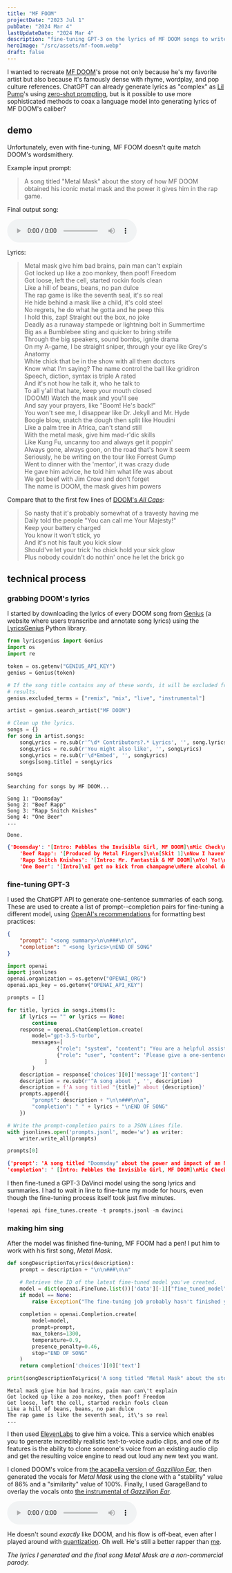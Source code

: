```yaml
---
title: "MF FOOM"
projectDate: "2023 Jul 1"
pubDate: "2024 Mar 4"
lastUpdateDate: "2024 Mar 4"
description: "fine-tuning GPT-3 on the lyrics of MF DOOM songs to write lyrics in his style"
heroImage: "/src/assets/mf-foom.webp"
draft: false
---
```


I wanted to recreate [MF DOOM](https://en.wikipedia.org/wiki/MF_Doom)\'s prose not only because he\'s my favorite artist but also because it\'s famously dense with rhyme, wordplay, and pop culture references. ChatGPT can already generate lyrics as "complex" as [Lil Pump](https://en.wikipedia.org/wiki/Lil_Pump)'s using [zero-shot prompting](https://www.promptingguide.ai/techniques/zeroshot), but is it possible to use more sophisticated methods to coax a language model into generating lyrics of MF DOOM\'s caliber?

## demo

Unfortunately, even with fine-tuning, MF FOOM doesn't quite match DOOM\'s wordsmithery.

Example input prompt:

> A song titled \"Metal Mask\" about the story of how MF DOOM obtained his iconic metal mask and the power it gives him in the rap game.

Final output song:

<audio controls>
    <source src="https://user-images.githubusercontent.com/62364808/232918506-4b40215b-728b-4879-9631-8c5107e28855.mp4" type="video/mp4" />
</audio>

Lyrics:

> Metal mask give him bad brains, pain man can\'t explain\
> Got locked up like a zoo monkey, then poof! Freedom\
> Got loose, left the cell, started rockin fools clean\
> Like a hill of beans, beans, no pan dulce\
> The rap game is like the seventh seal, it\'s so real\
> He hide behind a mask like a child, it\'s cold steel\
> No regrets, he do what he gotta and he peep this\
> I hold this, zap! Straight out the box, no joke\
> Deadly as a runaway stampede or lightning bolt in Summertime\
> Big as a Bumblebee sting and quicker to bring strife\
> Through the big speakers, sound bombs, ignite drama\
> On my A-game, I be straight sniper, through your eye like Grey\'s Anatomy\
> White chick that be in the show with all them doctors\
> Know what I\'m saying? The name control the ball like gridiron\
> Speech, diction, syntax is triple A rated\
> And it\'s not how he talk it, who he talk to\
> To all y\'all that hate, keep your mouth closed\
> (DOOM!) Watch the mask and you\'ll see\
> And say your prayers, like \"Boom! He\'s back!\"\
> You won\'t see me, I disappear like Dr. Jekyll and Mr. Hyde\
> Boogie blow, snatch the dough then split like Houdini\
> Like a palm tree in Africa, can\'t stand still\
> With the metal mask, give him mad-r\'dic skills\
> Like Kung Fu, uncanny too and always get it poppin\'\
> Always gone, always goon, on the road that\'s how it seem\
> Seriously, he be writing on the tour like Forrest Gump\
> Went to dinner with the \'mentor\', it was crazy dude\
> He gave him advice, he told him what life was about\
> We got beef with Jim Crow and don\'t forget\
> The name is DOOM, the mask gives him powers

Compare that to the first few lines of [DOOM\'s *All Caps*](https://genius.com/Madvillain-all-caps-lyrics):

> So nasty that it\'s probably somewhat of a travesty having me\
> Daily told the people \"You can call me Your Majesty!\"\
> Keep your battery charged\
> You know it won\'t stick, yo\
> And it\'s not his fault you kick slow\
> Should\'ve let your trick \'ho chick hold your sick glow\
> Plus nobody couldn\'t do nothin\' once he let the brick go

## technical process

### grabbing DOOM's lyrics

I started by downloading the lyrics of every DOOM song from [Genius](https://genius.com/) (a website where users transcribe and annotate song lyrics) using the [LyricsGenius](https://lyricsgenius.readthedocs.io/en/master/) Python library.

```python
from lyricsgenius import Genius
import os
import re

token = os.getenv("GENIUS_API_KEY")
genius = Genius(token)

# If the song title contains any of these words, it will be excluded from the
# results.
genius.excluded_terms = ["remix", "mix", "live", "instrumental"]

artist = genius.search_artist("MF DOOM")

# Clean up the lyrics.
songs = {}
for song in artist.songs:
    songLyrics = re.sub(r'^\d* Contributors?.* Lyrics', '', song.lyrics)
    songLyrics = re.sub(r'You might also like', '', songLyrics)
    songLyrics = re.sub(r'\d*Embed', '', songLyrics)
    songs[song.title] = songLyrics

songs
```

```terminal
Searching for songs by MF DOOM...

Song 1: "Doomsday"
Song 2: "Beef Rapp"
Song 3: "Rapp Snitch Knishes"
Song 4: "One Beer"
...

Done.
```

```json
{'Doomsday': '[Intro: Pebbles the Invisible Girl, MF DOOM]\nMic Check\nWhen I was...
    'Beef Rapp': '[Produced by Metal Fingers]\n\n[Skit 1]\nNow I haven\'t eaten a...
    'Rapp Snitch Knishes': '[Intro: Mr. Fantastik & MF DOOM]\nYo! Yo!\nMF DOOM, M...
    'One Beer': '[Intro]\nI get no kick from champagne\nMere alcohol doesn\'t thr...
```

### fine-tuning GPT-3

I used the ChatGPT API to generate one-sentence summaries of each song. These are used to create a list of prompt--completion pairs for fine-tuning a different model, using [OpenAI's recommendations](https:\/\/platform.openai.com/docs/guides/fine-tuning/preparing-your-dataset) for formatting best practices:

``` json
{
    "prompt": "<song summary>\n\n###\n\n",
    "completion": " <song lyrics>\nEND OF SONG"
}
```

```python
import openai
import jsonlines
openai.organization = os.getenv("OPENAI_ORG")
openai.api_key = os.getenv("OPENAI_API_KEY")

prompts = []

for title, lyrics in songs.items():
    if lyrics == "" or lyrics == None:
        continue
    response = openai.ChatCompletion.create(
        model="gpt-3.5-turbo",
        messages=[
                {"role": "system", "content": "You are a helpful assistant who is an expert on pop culture, and specifically the history of hip hop."},
                {"role": "user", "content": 'Please give a one-sentence summary of the following song. Your response should follow this format: "A song about <description>.". Here are the lyrics:\n\n"""\n' + lyrics + '"""'},
            ]
        )
    description = response['choices'][0]['message']['content']
    description = re.sub(r'^A song about ', '', description)
    description = f'A song titled "{title}" about {description}'
    prompts.append({
        "prompt": description + "\n\n###\n\n",
        "completion": " " + lyrics + "\nEND OF SONG"
    })

# Write the prompt-completion pairs to a JSON Lines file.
with jsonlines.open('prompts.jsonl', mode='w') as writer:
    writer.write_all(prompts)

prompts[0]
```

```json
{'prompt': 'A song titled "Doomsday" about the power and impact of an MC, their unique and influential voice in the world of hip hop.\n\n###\n\n',
'completion': ' [Intro: Pebbles the Invisible Girl, MF DOOM]\nMic Check\nWhen I was led to you\nI knew you were the one for me... \nEND OF SONG'}
```

I then fine-tuned a GPT-3 DaVinci model using the song lyrics and
summaries. I had to wait in line to fine-tune my mode for hours, even
though the fine-tuning process itself took just five minutes.

``` python
!openai api fine_tunes.create -t prompts.jsonl -m davinci
```

### making him sing

After the model was finished fine-tuning, MF FOOM had a pen! I put him to work with his first song, *Metal Mask*.

``` python
def songDescriptionToLyrics(description):
    prompt = description + "\n\n###\n\n"

    # Retrieve the ID of the latest fine-tuned model you've created.
    model = dict(openai.FineTune.list())['data'][-1]["fine_tuned_model"]
    if model == None:
        raise Exception("The fine-tuning job probably hasn't finished yet.")
    
    completion = openai.Completion.create(
        model=model,
        prompt=prompt,
        max_tokens=1300,
        temperature=0.9,
        presence_penalty=0.46,
        stop="END OF SONG"
    )
    return completion['choices'][0]['text']

print(songDescriptionToLyrics('A song titled "Metal Mask" about the story of how MF DOOM obtained his iconic metal mask and the power it gives him in the rap game.'))
```

```terminal
Metal mask give him bad brains, pain man can\'t explain
Got locked up like a zoo monkey, then poof! Freedom
Got loose, left the cell, started rockin fools clean
Like a hill of beans, beans, no pan dulce
The rap game is like the seventh seal, it\'s so real
...
```

I then used [ElevenLabs](https://beta.elevenlabs.io/) to give him a voice. This a service which enables you to generate incredibly realistic text-to-voice audio clips, and one of its features is the ability to clone someone\'s voice from an existing audio clip and get the resulting voice engine to read out loud any new text you want.

I cloned DOOM\'s voice from [the acapella version of *Gazzillion Ear*](https://www.youtube.com/watch?v=LoXJd4Hkbcg), then generated the vocals for *Metal Mask* using the clone with a \"stability\" value of 86% and a \"similarity\" value of 100%. Finally, I used GarageBand to overlay the vocals onto [the instrumental of *Gazzillion Ear*](https://www.youtube.com/watch?v=sQ7aKsYxwaM).

<audio controls>
    <source src="https://user-images.githubusercontent.com/62364808/232918506-4b40215b-728b-4879-9631-8c5107e28855.mp4" type="video/mp4" />
</audio>

He doesn\'t sound *exactly* like DOOM, and his flow is off-beat, even after I played around with [quantization](https://en.wikipedia.org/wiki/Quantization_(music)). Oh well. He\'s still a better rapper than [me](https://soundcloud.com/roman-hauksson-neill).

*The lyrics I generated and the final song Metal Mask are a
non-commercial parody.*